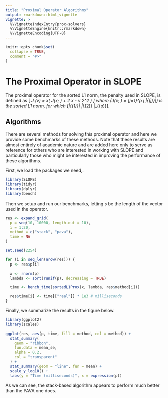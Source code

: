 ```yaml
---
title: "Proximal Operator Algorithms"
output: rmarkdown::html_vignette
vignette: >
  %\VignetteIndexEntry{prox-solvers}
  %\VignetteEngine{knitr::rmarkdown}
  %\VignetteEncoding{UTF-8}
---
```


```r
knitr::opts_chunk$set(
  collapse = TRUE,
  comment = "#>"
)
```

# The Proximal Operator in SLOPE

The proximal operator for the sorted L1 norm, the penalty used in SLOPE,
is defined as
\[
  \operatorname{prox}_J (v) = 
    \operatorname*{arg\,min}_x\left( J(x; \lambda) + \frac 1 2 \lVert x - v \rVert_2^2 \right)
\]
where \(J(x; \lambda) = \sum_{j=1}^p \lambda_j |\beta_{(j)}|\) is the
sorted L1 norm, for which
\[|\beta_{(1)}| \geq |\beta_{(2)} \geq \cdots \geq |\beta_{(p)}\].

## Algorithms

There are several methods for solving this proximal operator and here
we provide some benchmarks of these methods. Note that these results are 
almost entirely of academic nature and are added here only to serve as
reference for others who are interested in working with SLOPE and particularly
those who might be interested in improving the performance of these 
algorithms.

First, we load the packages we need,.

```r
library(SLOPE)
library(tidyr)
library(dplyr)
library(bench)
```

Then we setup and run our benchmarks, letting `p` be the length of the 
vector used in the operator. 

```r
res <- expand_grid(
  p = seq(10, 10000, length.out = 10),
  i = 1:20,
  method = c("stack", "pava"),
  time = NA
)

set.seed(2254)

for (i in seq_len(nrow(res))) {
  p <- res$p[i]

  x <- rnorm(p)
  lambda <- sort(runif(p), decreasing = TRUE)

  time <- bench_time(sortedL1Prox(x, lambda, res$method[i]))

  res$time[i] <- time[["real"]] * 1e3 # milliseconds
}
```

Finally, we summarize the results in the figure below.

```r
library(ggplot2)
library(scales)

ggplot(res, aes(p, time, fill = method, col = method)) +
  stat_summary(
    geom = "ribbon",
    fun.data = mean_se,
    alpha = 0.2,
    col = "transparent"
  ) +
  stat_summary(geom = "line", fun = mean) +
  scale_y_log10() +
  labs(y = "Time (milliseconds)", x = expression(p))
```

As we can see, the stack-based algorithm appears to perform much better
than the PAVA one does.

